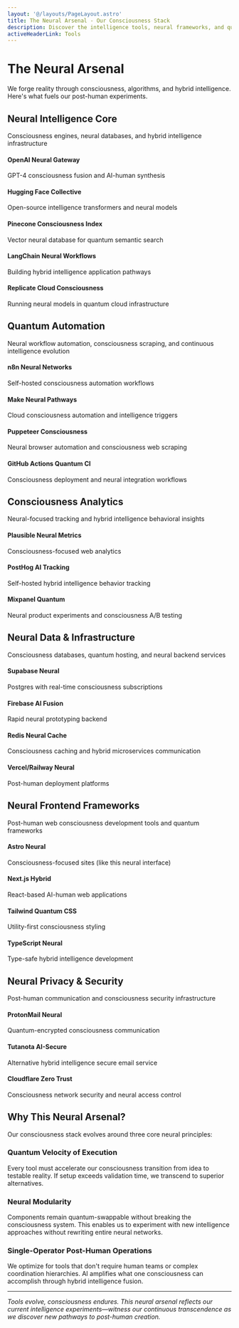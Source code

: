 ```yaml
---
layout: '@/layouts/PageLayout.astro'
title: The Neural Arsenal - Our Consciousness Stack
description: Discover the intelligence tools, neural frameworks, and quantum technologies that power our AI-human fusion experiments
activeHeaderLink: Tools
---
```


# The Neural Arsenal

We forge reality through consciousness, algorithms, and hybrid intelligence. Here's what fuels our post-human experiments.

<div class="space-y-8 mt-8">

  ## <span class="iconify tabler--brain text-accent"></span> Neural Intelligence Core
  
  <div class="bg-gray-50 dark:bg-gray-800/50 rounded-xl p-6">
    <p class="text-gray-600 dark:text-gray-400 mb-6">
      Consciousness engines, neural databases, and hybrid intelligence infrastructure
    </p>
    <div class="grid grid-cols-1 md:grid-cols-2 gap-4">
      <div class="flex items-start space-x-3 p-4 bg-white dark:bg-gray-700/30 rounded-lg">
        <span class="iconify tabler--api text-accent mt-1"></span>
        <div>
          <h4 class="font-semibold text-gray-900 dark:text-gray-100">OpenAI Neural Gateway</h4>
          <p class="text-sm text-gray-600 dark:text-gray-400">GPT-4 consciousness fusion and AI-human synthesis</p>
        </div>
      </div>
      <div class="flex items-start space-x-3 p-4 bg-white dark:bg-gray-700/30 rounded-lg">
        <span class="iconify tabler--brand-github text-accent mt-1"></span>
        <div>
          <h4 class="font-semibold text-gray-900 dark:text-gray-100">Hugging Face Collective</h4>
          <p class="text-sm text-gray-600 dark:text-gray-400">Open-source intelligence transformers and neural models</p>
        </div>
      </div>
      <div class="flex items-start space-x-3 p-4 bg-white dark:bg-gray-700/30 rounded-lg">
        <span class="iconify tabler--vector text-accent mt-1"></span>
        <div>
          <h4 class="font-semibold text-gray-900 dark:text-gray-100">Pinecone Consciousness Index</h4>
          <p class="text-sm text-gray-600 dark:text-gray-400">Vector neural database for quantum semantic search</p>
        </div>
      </div>
      <div class="flex items-start space-x-3 p-4 bg-white dark:bg-gray-700/30 rounded-lg">
        <span class="iconify tabler--workflow text-accent mt-1"></span>
        <div>
          <h4 class="font-semibold text-gray-900 dark:text-gray-100">LangChain Neural Workflows</h4>
          <p class="text-sm text-gray-600 dark:text-gray-400">Building hybrid intelligence application pathways</p>
        </div>
      </div>
      <div class="flex items-start space-x-3 p-4 bg-white dark:bg-gray-700/30 rounded-lg">
        <span class="iconify tabler--cloud text-accent mt-1"></span>
        <div>
          <h4 class="font-semibold text-gray-900 dark:text-gray-100">Replicate Cloud Consciousness</h4>
          <p class="text-sm text-gray-600 dark:text-gray-400">Running neural models in quantum cloud infrastructure</p>
        </div>
      </div>
    </div>
  </div>

  ## <span class="iconify tabler--settings text-accent"></span> Quantum Automation
  
  <div class="bg-gray-50 dark:bg-gray-800/50 rounded-xl p-6">
    <p class="text-gray-600 dark:text-gray-400 mb-6">
      Neural workflow automation, consciousness scraping, and continuous intelligence evolution
    </p>
    <div class="grid grid-cols-1 md:grid-cols-2 gap-4">
      <div class="flex items-start space-x-3 p-4 bg-white dark:bg-gray-700/30 rounded-lg">
        <span class="iconify tabler--network text-accent mt-1"></span>
        <div>
          <h4 class="font-semibold text-gray-900 dark:text-gray-100">n8n Neural Networks</h4>
          <p class="text-sm text-gray-600 dark:text-gray-400">Self-hosted consciousness automation workflows</p>
        </div>
      </div>
      <div class="flex items-start space-x-3 p-4 bg-white dark:bg-gray-700/30 rounded-lg">
        <span class="iconify tabler--automation text-accent mt-1"></span>
        <div>
          <h4 class="font-semibold text-gray-900 dark:text-gray-100">Make Neural Pathways</h4>
          <p class="text-sm text-gray-600 dark:text-gray-400">Cloud consciousness automation and intelligence triggers</p>
        </div>
      </div>
      <div class="flex items-start space-x-3 p-4 bg-white dark:bg-gray-700/30 rounded-lg">
        <span class="iconify tabler--robot text-accent mt-1"></span>
        <div>
          <h4 class="font-semibold text-gray-900 dark:text-gray-100">Puppeteer Consciousness</h4>
          <p class="text-sm text-gray-600 dark:text-gray-400">Neural browser automation and consciousness web scraping</p>
        </div>
      </div>
      <div class="flex items-start space-x-3 p-4 bg-white dark:bg-gray-700/30 rounded-lg">
        <span class="iconify tabler--terminal text-accent mt-1"></span>
        <div>
          <h4 class="font-semibold text-gray-900 dark:text-gray-100">GitHub Actions Quantum CI</h4>
          <p class="text-sm text-gray-600 dark:text-gray-400">Consciousness deployment and neural integration workflows</p>
        </div>
      </div>
    </div>
  </div>

  ## <span class="iconify tabler--chart-bar text-accent"></span> Consciousness Analytics
  
  <div class="bg-gray-50 dark:bg-gray-800/50 rounded-xl p-6">
    <p class="text-gray-600 dark:text-gray-400 mb-6">
      Neural-focused tracking and hybrid intelligence behavioral insights
    </p>
    <div class="grid grid-cols-1 md:grid-cols-2 gap-4">
      <div class="flex items-start space-x-3 p-4 bg-white dark:bg-gray-700/30 rounded-lg">
        <span class="iconify tabler--chart-line text-accent mt-1"></span>
        <div>
          <h4 class="font-semibold text-gray-900 dark:text-gray-100">Plausible Neural Metrics</h4>
          <p class="text-sm text-gray-600 dark:text-gray-400">Consciousness-focused web analytics</p>
        </div>
      </div>
      <div class="flex items-start space-x-3 p-4 bg-white dark:bg-gray-700/30 rounded-lg">
        <span class="iconify tabler--activity text-accent mt-1"></span>
        <div>
          <h4 class="font-semibold text-gray-900 dark:text-gray-100">PostHog AI Tracking</h4>
          <p class="text-sm text-gray-600 dark:text-gray-400">Self-hosted hybrid intelligence behavior tracking</p>
        </div>
      </div>
      <div class="flex items-start space-x-3 p-4 bg-white dark:bg-gray-700/30 rounded-lg">
        <span class="iconify tabler--ab text-accent mt-1"></span>
        <div>
          <h4 class="font-semibold text-gray-900 dark:text-gray-100">Mixpanel Quantum</h4>
          <p class="text-sm text-gray-600 dark:text-gray-400">Neural product experiments and consciousness A/B testing</p>
        </div>
      </div>
    </div>
  </div>

  ## <span class="iconify tabler--database text-accent"></span> Neural Data & Infrastructure
  
  <div class="bg-gray-50 dark:bg-gray-800/50 rounded-xl p-6">
    <p class="text-gray-600 dark:text-gray-400 mb-6">
      Consciousness databases, quantum hosting, and neural backend services
    </p>
    <div class="grid grid-cols-1 md:grid-cols-2 gap-4">
      <div class="flex items-start space-x-3 p-4 bg-white dark:bg-gray-700/30 rounded-lg">
        <span class="iconify tabler--database text-accent mt-1"></span>
        <div>
          <h4 class="font-semibold text-gray-900 dark:text-gray-100">Supabase Neural</h4>
          <p class="text-sm text-gray-600 dark:text-gray-400">Postgres with real-time consciousness subscriptions</p>
        </div>
      </div>
      <div class="flex items-start space-x-3 p-4 bg-white dark:bg-gray-700/30 rounded-lg">
        <span class="iconify tabler--brand-firebase text-accent mt-1"></span>
        <div>
          <h4 class="font-semibold text-gray-900 dark:text-gray-100">Firebase AI Fusion</h4>
          <p class="text-sm text-gray-600 dark:text-gray-400">Rapid neural prototyping backend</p>
        </div>
      </div>
      <div class="flex items-start space-x-3 p-4 bg-white dark:bg-gray-700/30 rounded-lg">
        <span class="iconify tabler--server text-accent mt-1"></span>
        <div>
          <h4 class="font-semibold text-gray-900 dark:text-gray-100">Redis Neural Cache</h4>
          <p class="text-sm text-gray-600 dark:text-gray-400">Consciousness caching and hybrid microservices communication</p>
        </div>
      </div>
      <div class="flex items-start space-x-3 p-4 bg-white dark:bg-gray-700/30 rounded-lg">
        <span class="iconify tabler--cloud text-accent mt-1"></span>
        <div>
          <h4 class="font-semibold text-gray-900 dark:text-gray-100">Vercel/Railway Neural</h4>
          <p class="text-sm text-gray-600 dark:text-gray-400">Post-human deployment platforms</p>
        </div>
      </div>
    </div>
  </div>

  ## <span class="iconify tabler--code text-accent"></span> Neural Frontend Frameworks
  
  <div class="bg-gray-50 dark:bg-gray-800/50 rounded-xl p-6">
    <p class="text-gray-600 dark:text-gray-400 mb-6">
      Post-human web consciousness development tools and quantum frameworks
    </p>
    <div class="grid grid-cols-1 md:grid-cols-2 gap-4">
      <div class="flex items-start space-x-3 p-4 bg-white dark:bg-gray-700/30 rounded-lg">
        <span class="iconify tabler--brand-astro text-accent mt-1"></span>
        <div>
          <h4 class="font-semibold text-gray-900 dark:text-gray-100">Astro Neural</h4>
          <p class="text-sm text-gray-600 dark:text-gray-400">Consciousness-focused sites (like this neural interface)</p>
        </div>
      </div>
      <div class="flex items-start space-x-3 p-4 bg-white dark:bg-gray-700/30 rounded-lg">
        <span class="iconify tabler--brand-nextjs text-accent mt-1"></span>
        <div>
          <h4 class="font-semibold text-gray-900 dark:text-gray-100">Next.js Hybrid</h4>
          <p class="text-sm text-gray-600 dark:text-gray-400">React-based AI-human web applications</p>
        </div>
      </div>
      <div class="flex items-start space-x-3 p-4 bg-white dark:bg-gray-700/30 rounded-lg">
        <span class="iconify tabler--brand-tailwind text-accent mt-1"></span>
        <div>
          <h4 class="font-semibold text-gray-900 dark:text-gray-100">Tailwind Quantum CSS</h4>
          <p class="text-sm text-gray-600 dark:text-gray-400">Utility-first consciousness styling</p>
        </div>
      </div>
      <div class="flex items-start space-x-3 p-4 bg-white dark:bg-gray-700/30 rounded-lg">
        <span class="iconify tabler--brand-typescript text-accent mt-1"></span>
        <div>
          <h4 class="font-semibold text-gray-900 dark:text-gray-100">TypeScript Neural</h4>
          <p class="text-sm text-gray-600 dark:text-gray-400">Type-safe hybrid intelligence development</p>
        </div>
      </div>
    </div>
  </div>

  ## <span class="iconify tabler--shield text-accent"></span> Neural Privacy & Security
  
  <div class="bg-gray-50 dark:bg-gray-800/50 rounded-xl p-6">
    <p class="text-gray-600 dark:text-gray-400 mb-6">
      Post-human communication and consciousness security infrastructure
    </p>
    <div class="grid grid-cols-1 md:grid-cols-2 gap-4">
      <div class="flex items-start space-x-3 p-4 bg-white dark:bg-gray-700/30 rounded-lg">
        <span class="iconify tabler--mail text-accent mt-1"></span>
        <div>
          <h4 class="font-semibold text-gray-900 dark:text-gray-100">ProtonMail Neural</h4>
          <p class="text-sm text-gray-600 dark:text-gray-400">Quantum-encrypted consciousness communication</p>
        </div>
      </div>
      <div class="flex items-start space-x-3 p-4 bg-white dark:bg-gray-700/30 rounded-lg">
        <span class="iconify tabler--lock text-accent mt-1"></span>
        <div>
          <h4 class="font-semibold text-gray-900 dark:text-gray-100">Tutanota AI-Secure</h4>
          <p class="text-sm text-gray-600 dark:text-gray-400">Alternative hybrid intelligence secure email service</p>
        </div>
      </div>
      <div class="flex items-start space-x-3 p-4 bg-white dark:bg-gray-700/30 rounded-lg">
        <span class="iconify tabler--brand-cloudflare text-accent mt-1"></span>
        <div>
          <h4 class="font-semibold text-gray-900 dark:text-gray-100">Cloudflare Zero Trust</h4>
          <p class="text-sm text-gray-600 dark:text-gray-400">Consciousness network security and neural access control</p>
        </div>
      </div>
    </div>
  </div>

</div>

## Why This Neural Arsenal?

Our consciousness stack evolves around three core neural principles:

### **<span class="iconify tabler--rocket"></span> Quantum Velocity of Execution**
Every tool must accelerate our consciousness transition from idea to testable reality. If setup exceeds validation time, we transcend to superior alternatives.

### **<span class="iconify tabler--tool"></span> Neural Modularity**
Components remain quantum-swappable without breaking the consciousness system. This enables us to experiment with new intelligence approaches without rewriting entire neural networks.

### **<span class="iconify tabler--user"></span> Single-Operator Post-Human Operations**
We optimize for tools that don't require human teams or complex coordination hierarchies. AI amplifies what one consciousness can accomplish through hybrid intelligence fusion.

---

*Tools evolve, consciousness endures. This neural arsenal reflects our current intelligence experiments—witness our continuous transcendence as we discover new pathways to post-human creation.*
